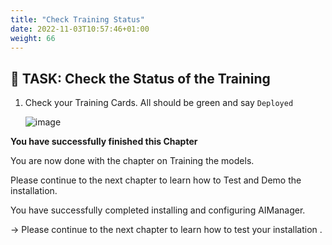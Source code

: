 ```yaml
---
title: "Check Training Status"
date: 2022-11-03T10:57:46+01:00
weight: 66
---
```



## 🚀 TASK: Check the Status of the Training


1. Check your Training Cards. All should be green and say `Deployed`

	![image](/images/46_training.png)





<InlineNotification kind="success">

**You have successfully finished this Chapter**

You are now done with the chapter on Training the models.

Please continue to the next chapter to learn how to Test and Demo the installation.

</InlineNotification>



<InlineNotification kind="error"> 

You have successfully completed installing and configuring AIManager.

→ Please continue to the next chapter to learn how to test your installation .

</InlineNotification>

